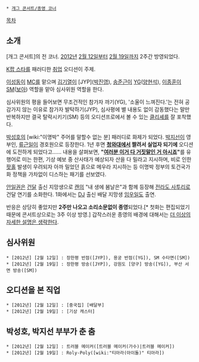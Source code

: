  * [[개그 콘서트/종영 코너]]

[[목차]]
== 소개 ==
[개그 콘서트]의 전 코너. [[2012년]] [[2월 12일]]부터 [[2월 19일]]까지 2주간 방영되었다.

[[K팝 스타]]를 패러디한 [[취업]] 오디션이 주제.

[[이성동]]이 [[MC]]를 맡으며 [[김기열]]이 [JYP]([[박진영]]), [[송준근]]이 [[YG]]([[양현석]]), [[이종훈]]이 [[SM]]([[보아]]) 역할을 맡아 심사위원 역할을 한다.

심사위원의 평을 들어보면 무조건적인 참가자 까기(YG), '소울이 느껴진다.'는 전혀 공감가지 않는 이유로 참가자 발탁하기(JYP), 심사평에 별 내용도 없이 감동했다는 말만 반복하지만 결국 탈락시키기(SM) 등의 오디션프로에서 볼 수 있는 [[클리셰]]를 잘 포착했다. 

[[박성호]]의 [wiki:"이명박" 주어를 말할수 없는 분] 패러디로 화제가 되었다. [[박지선]]이 영부인, [[류근일]]이 경호원으로 등장한다. 1년 후면 '''[[청와대]]에서 짤려서 실업자 되기에''' 오디션에 도전하게 되었다고...... 내용을 살펴보면, '''"[[여러분 이거 다 거짓말인 거 아시죠]]"'''를 유행어로 미는 한편, 기상 예보 중 산사태가 예상되자 산을 다 밀라고 지시하며, 비로 인한 [[팟홀]] 발생이 우려되자 아까 밀었던 흙으로 메우라 지시하는 등 이명박 정부의 토건국가화 정책을 가차없이 디스하는 패기를 선보였다.

[[안일권]]은 [[건달]] 출신 지망생으로 [[캔]]의 "내 생에 봄날은"과 함께 등장해 [[전라도 사투리]]로 건달 연기를 소화한다. 1화에서는 [[DJ]] 출신 배달 지망생 [[임우일]]도 출연.

반응은 상당히 좋았지만 '''2주만 나오고 소리소문없이 종영'''되었다.[* 첫화는 편집되었기 때문에 콘서트상으로는 3주 이상 방영.] 갑작스러운 종영의 배경에 대해서는 [[더 이상의 자세한 설명은 생략한다]].

== 심사위원 ==
 * [2012년] [2월 12일] : 장한평 반점([JYP]), 용궁 반점([YG]), SM 수타면([SM])
 * [2012년] [2월 19일] : 장한평 방송([JYP]), 강원도 [양구] 방송([YG]), 부산 서면 방송([SM])

== 오디션을 본 직업 ==
 * [2012년] [2월 12일] : [중국집] [배달부]
 * [2012년] [2월 19일] : [기상 캐스터]

== 박성호, 박지선 부부가 춘 춤 ==
 * [2012년] [2월 12일] : 트러블 메이커([트러블 메이커(가수)|트러블 메이커])
 * [2012년] [2월 19일] : Roly-Poly([wiki:"티아라(아이돌)" 티아라])
